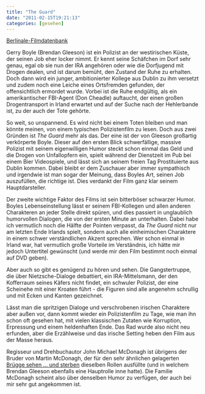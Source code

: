 ```yaml
---
title: "The Guard"
date: "2011-02-15T19:21:13"
categories: [gesehen]
---
```


[Berlinale-Filmdatenbank](http://www.berlinale.de/de/programm/berlinale_programm/datenblatt.php?film_id=20113702)

Gerry Boyle (Brendan Gleeson) ist ein Polizist an der westirischen Küste, der seinen Job eher locker nimmt. Er kennt seine Schäfchen im Dorf sehr genau, egal ob sie nun der IRA angehören oder wie die Dorfjugend mit Drogen dealen, und ist darum bemüht, den Zustand der Ruhe zu erhalten. Doch dann wird ein junger, ambitionierter Kollege aus Dublin zu ihm versetzt und zudem noch eine Leiche eines Ortsfremden gefunden, der offensichtlich ermordet wurde. Vorbei ist die Ruhe endgültig, als ein amerikantischer FBI-Agent (Don Cheadle) auftaucht, der einen großen Drogentransport in Irland erwartet und auf der Suche nach der Hehlerbande ist, zu der auch der Tote gehörte.

So weit, so unspannend. Es wird nicht bei einem Toten bleiben und man könnte meinen, von einem typischen Polizistenfilm zu lesen. Doch aus zwei Gründen ist *The Guard* mehr als das. Der eine ist der von Gleeson großartig verkörperte Boyle. Dieser auf den ersten Blick schwerfällige, massive Polizist mit seinem eigenwilligen Humor steckt schon einmal das Geld und die Drogen von Unfallopfern ein, spielt während der Dienstzeit im Pub bei einem Bier Videospiele, und lässt sich an seinem freien Tag Prostituierte aus Dublin kommen. Dabei bleibt er dem Zuschauer aber immer sympathisch und irgendwie ist man sogar der Meinung, dass Boyles Art, seinen Job auszufüllen, die richtige ist. Dies verdankt der Film ganz klar seinem Hauptdarsteller.

Der zweite wichtige Faktor des Films ist sein bitterböser schwarzer Humor. Boyles Lebenseinstellung lässt er seinem FBI-Kollegen und allen anderen Charakteren an jeder Stelle direkt spüren, und dies passiert in unglaublich humorvollen Dialogen, die von der ersten Minute an unterhalten. Dabei habe ich vermutlich noch die Hälfte der Pointen verpasst, da *The Guard* nicht nur am letzten Ende Irlands spielt, sondern auch alle einheimischen Charaktere in einem schwer verständlichen Akzent sprechen. Wer schon einmal in Irland war, hat vermutlich große Vorteile im Verständnis, ich hätte mir jedoch Untertitel gewünscht (und werde mir den Film bestimmt noch einmal auf DVD geben).

Aber auch so gibt es genügend zu hören und sehen. Die Gangstertruppe, die über Nietzsche-Dialoge debattiert, ein IRA-Mittelsmann, der den Kofferraum seines Käfers nicht findet, ein schwuler Polizist, der eine Scheinehe mit einer Kroaten führt -  die Figuren sind alle angenehm schrullig und mit Ecken und Kanten gezeichnet.

Lässt man die spritzigen Dialoge und verschrobenen irischen Charaktere aber außen vor, dann kommt wieder ein Polizistenfilm zu Tage, wie man ihn schon oft gesehen hat, mit vielen klassischen Zutaten wie Korruption, Erpressung und einem heldenhaften Ende. Das Rad wurde also nicht neu erfunden, aber die Erzählweise und das irische Setting heben den Film aus der Masse heraus.

Regisseur und Drehbuchautor John Michael McDonagh ist übrigens der Bruder von Martin McDonagh, der für den sehr ähnlichen gelagerten [Brügge sehen … und sterben](/blog/2008/07/09/brugge-sehen-und-sterben/) dieselben Rollen ausfüllte (und in welchem Brendan Gleeson ebenfalls eine Hauptrolle inne hatte). Die Familie McDonagh scheint also über denselben Humor zu verfügen, der auch bei mir sehr gut angekommen ist.
